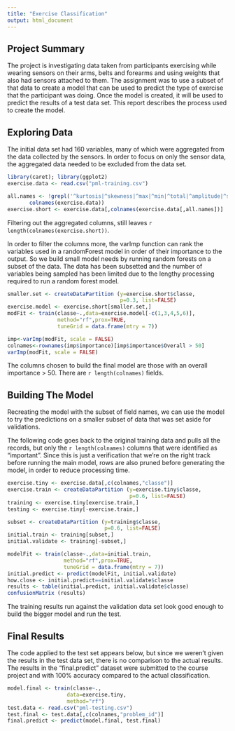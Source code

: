 ```yaml
---
title: "Exercise Classification"
output: html_document
---
```


## Project Summary

The project is investigating data taken from participants exercising while wearing sensors on their arms, belts and forearms and using weights that also had sensors attached to them.  The assignment was to use a subset of that data to create a model that can be used to predict the type of exercise that the participant was doing.  Once the model is created, it will be used to predict the results of a test data set.  This report describes the process used to create the model.

## Exploring Data

The initial data set had 160 variables, many of which were aggregated from the data collected by the sensors.  In order to focus on only the sensor data, the aggregated data needed to be excluded from the data set.


```r
library(caret); library(ggplot2)
exercise.data <- read.csv("pml-training.csv")

all.names <- !grepl('^kurtosis|^skewness|^max|^min|^total|^amplitude|^stddev|^var|^avg|^total', 
       colnames(exercise.data))
exercise.short <- exercise.data[,colnames(exercise.data[,all.names])]


```

Filtering out the aggregated columns, still leaves `r length(colnames(exercise.short))`.

In order to filter the columns more, the varImp function can rank the variables used in a randomForest model in order of their importance to the output.
So we build small model needs by running random forests on a subset of the data.  The data has been subsetted and the number of variables being sampled has been limited due to the lengthy processing required to run a random forest model.

```r
smaller.set <- createDataPartition (y=exercise.short$classe,
                                    p=0.3, list=FALSE)
exercise.model <- exercise.short[smaller.set,]
modFit <- train(classe~.,data=exercise.model[-c(1,3,4,5,6)],
                method="rf",prox=TRUE,
                tuneGrid = data.frame(mtry = 7))

imp<-varImp(modFit, scale = FALSE)
colnames<-rownames(imp$importance)[imp$importance$Overall > 50]
varImp(modFit, scale = FALSE)
```

The columns chosen to build the final model are those with an overall importance > 50.  There are `r length(colnames)` fields.

## Building The Model

Recreating the model with the subset of field names, we can use the model to try the predictions on a smaller subset of data that was set aside for validations.

The following code goes back to the original training data and pulls all the records, but only the `r length(colnames)` columns that were identified as "important".  Since this is just a verification that we're on the right track before running the main model, rows are also pruned before generating the model, in order to reduce processing time.

```r

exercise.tiny <- exercise.data[,c(colnames,"classe")]
exercise.train <- createDataPartition (y=exercise.tiny$classe,
                                       p=0.6, list=FALSE)
training <- exercise.tiny[exercise.train,]
testing <- exercise.tiny[-exercise.train,]

subset <- createDataPartition (y=training$classe,
                               p=0.6, list=FALSE)
initial.train <- training[subset,]
initial.validate <- training[-subset,]

modelFit <- train(classe~.,data=initial.train,
                  method="rf",prox=TRUE,
                  tuneGrid = data.frame(mtry = 7))
initial.predict <- predict(modelFit, initial.validate)
how.close <- initial.predict==initial.validate$classe
results <- table(initial.predict, initial.validate$classe)
confusionMatrix (results)

```

The training results run against the validation data set look good enough to build the bigger model and run the test.  

## Final Results

The code applied to the test set appears below, but since we weren't given the results in the test data set, there is no comparison to the actual results.  
The results in the "final.predict" dataset were submitted to the course project and with 100% accuracy compared to the actual classification.


```r

model.final <- train(classe~.,
                   data=exercise.tiny,
                   method="rf")
test.data <- read.csv("pml-testing.csv")
test.final <- test.data[,c(colnames,"problem_id")]
final.predict <- predict(model.final, test.final)

```


